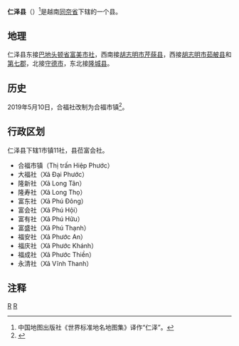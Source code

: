 {{Infobox Settlement
|name                   = 仁泽县
|settlement_type        = 县
|official_name          = 
|other_name             = 
|native_name            = {{lang|vi|Huyện Nhơn Trạch}}
|nickname               = 
|motto                  = 
|image_skyline          = Tt. Hiệp Phước, Nhơn Trạch, Đồng Nai, Vietnam - panoramio (1).jpg
|imagesize              = 
|image_caption          = 
|image_flag             = 
|flag_size              = 
|image_seal             = 
|seal_size              = 
|image_shield           = 
|shield_size            = 
|image_blank_emblem     = 
|blank_emblem_size      = 
|image_map              = {{Infobox mapframe|frame-width=250|zoom=10}}
|mapsize                = 
|map_caption            = 
|image_map1             = Administrative Divisions of Dong Nai Province.png
|mapsize1               = 
|map_caption1           = 仁泽县在同奈省的位置
|pushpin_map            = Vietnam
|pushpin_label_position = bottom
|pushpin_map_caption    = 仁泽县在越南的位置
|pushpin_map1           = 
|pushpin_label_position1= 
|pushpin_map_caption1   = 
|subdivision_type       = 国家
|subdivision_name       = {{flag|Vietnam}}
|subdivision_type1      = [[越南行政区划|省]]
|subdivision_name1      = [[同奈省|同奈省]]
|subdivision_type2      = 行政区划
|subdivision_name2      = 1市镇11社
|subdivision_type3      = 
|subdivision_name3      = 
|seat_type              = 县莅
|seat                   = {{link-vi|富会社|Phú Hội, Nhơn Trạch}}
|government_type        = 
|leader_title           = 
|leader_name            = 
|leader_title1          = 
|leader_name1           = 
|established_title      = 
|established_date       = 
|area_magnitude         = 
|unit_pref              = 
|area_footnotes         = 
|area_total_km2         = 411
|area_land_km2          = 
|area_water_km2         = 
|area_water_percent     = 
|area_urban_km2         = 
|area_metro_km2         = 
|population_as_of       = 2019年
|population_footnotes   = 
|population_note        = 
|population_total       = 401720
|population_density_km2 = auto
|population_metro             = 
|population_density_metro_km2 = 
|population_urban             = 
|population_density_urban_km2 = 
|timezone               = [[越南标准时间|越南标准时间]]
|utc_offset             = +7
|elevation_footnotes    = 
|elevation_m            = 
|coor_type              = 
|coordinates            = 
|postal_code_type       = 
|postal_code            = 
|area_code              = 
|website                = [http://nhontrach.dongnai.gov.vn 仁泽县电子信息门户网站]
|footnotes              = 
}}
'''仁泽县'''（{{vie|v='''Huyện Nhơn Trạch'''}}）<ref>中国地图出版社《世界标准地名地图集》译作“仁泽”。</ref>是越南[[同奈省|同奈省]]下辖的一个县。

==地理==
仁泽县东接[[巴地头顿省|巴地头顿省]][[富美市社|富美市社]]，西南接[[胡志明市|胡志明市]][[芹蒢县|芹蒢县]]，西接[[胡志明市|胡志明市]][[茹𦨭县|茹𦨭县]]和[[胡志明市第七郡|第七郡]]，北接[[守德市|守德市]]，东北接[[隆城县|隆城县]]。

==历史==
2019年5月10日，合福社改制为合福市镇<ref>{{Cite web |url=https://thuvienphapluat.vn/van-ban/Bat-dong-san/Nghi-quyet-694-NQ-UBTVQH14-2019-ve-dieu-chinh-dia-gioi-hanh-chinh-tinh-Dong-Nai-414915.aspx |title=Nghị quyết 694/NQ-UBTVQH14 năm 2019 điều chỉnh địa giới hành chính và thành lập đơn vị hành chính đô thị cấp xã thuộc tỉnh Đồng Nai do Ủy ban Thường vụ Quốc hội ban hành |accessdate=2020-02-24 |archive-date=2019-06-03 |archive-url=https://web.archive.org/web/20190603222259/https://thuvienphapluat.vn/van-ban/Bat-dong-san/Nghi-quyet-694-NQ-UBTVQH14-2019-ve-dieu-chinh-dia-gioi-hanh-chinh-tinh-Dong-Nai-414915.aspx |dead-url=no }}</ref>。

==行政区划==
仁泽县下辖1市镇11社，县莅富会社。
*合福市镇（Thị trấn Hiệp Phước）
*大福社（Xã Đại Phước）
*隆新社（Xã Long Tân）
*隆寿社（Xã Long Thọ）
*富东社（Xã Phú Đông）
*富会社（Xã Phú Hội）
*富有社（Xã Phú Hữu）
*富盛社（Xã Phú Thạnh）
*福安社（Xã Phước An）
*福庆社（Xã Phước Khánh）
*福成社（Xã Phước Thiền）
*永清社（Xã Vĩnh Thanh）

==注释==
{{reflist}}

{{同奈省行政区划}}
{{越南东南部之县市镇区域划分}}

[[Category:越南县份|R]]
[[Category:同奈省|R]]